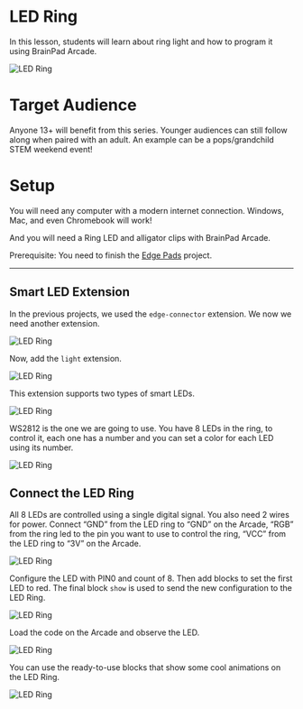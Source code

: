 # LED Ring

In this lesson, students will learn about ring light and how to program it using BrainPad Arcade.

![LED Ring](pathname:///img/res/arcade/lr_1.png)

# Target Audience

Anyone 13+ will benefit from this series. Younger audiences can still follow along when paired with an adult. An example can be a pops/grandchild STEM weekend event!

# Setup

You will need any computer with a modern internet connection. Windows, Mac, and even Chromebook will work!

And you will need a Ring LED and alligator clips with BrainPad Arcade.

Prerequisite: You need to finish the [Edge Pads](/docs/resources/lessons/edge-pads) project.

---

## Smart LED Extension

In the previous projects, we used the `edge-connector` extension. We now we need another extension.

![LED Ring](pathname:///img/res/arcade/lr_3.png)

Now, add the `light` extension.

![LED Ring](pathname:///img/res/arcade/lr_4.png)

This extension supports two types of smart LEDs.

![LED Ring](pathname:///img/res/arcade/lr_5.png)

WS2812 is the one we are going to use. You have 8 LEDs in the ring, to control it, each one has a number and you can set a color for each LED using its number.

![LED Ring](pathname:///img/res/arcade/lr_6.png)

## Connect the LED Ring

All 8 LEDs are controlled using a single digital signal. You also need 2 wires for power. Connect “GND” from the LED ring to “GND” on the Arcade, “RGB” from the ring led to the pin you want to use to control the ring, “VCC” from the LED ring to “3V” on the Arcade.

![LED Ring](pathname:///img/res/arcade/lr_7.png)

Configure the LED with PIN0 and count of 8. Then add blocks to set the first LED to red. The final block `show` is used to send the new configuration to the LED Ring.

![LED Ring](pathname:///img/res/arcade/lr_8.png)

Load the code on the Arcade and observe the LED.

![LED Ring](pathname:///img/res/arcade/lr_9.jpg)

You can use the ready-to-use blocks that show some cool animations on the LED Ring.

![LED Ring](pathname:///img/res/arcade/lr_10.png)
